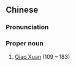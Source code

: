 {{also|桥玄}}
==Chinese==
{{zh-forms|s=桥玄}}

===Pronunciation===
{{zh-pron
|m=Qiáo Xuán
|cat=pn
}}

===Proper noun===
{{zh-proper noun}}

# [[w:Qiao Xuan|Qiao Xuan]] (109 – 183)